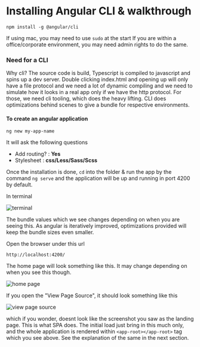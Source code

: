 # Installing Angular CLI & walkthrough

```
npm install -g @angular/cli
```

If using mac, you may need to use `sudo` at the start
If you are within a office/corporate environment, you may need admin rights to do the same.

### Need for a CLI 

Why cli? The source code is build, Typescript is compiled to javascript and spins up a dev server. Double clicking index.html and opening up will only have a file protocol and we need a lot of dynamic compiling and we need to simulate how it looks in a real app only if we have the http protocol. For those, we need cli tooling, which does the heavy lifting. CLI does optimizations behind scenes to give a bundle for respective environments.

#### To create an angular application

```
ng new my-app-name

```
It will ask the following questions

- Add routing? : **Yes**
- Stylesheet   : **css/Less/Sass/Scss**

Once the installation is done, `cd` into the folder & run the app by the command `ng serve` and the application will be
up and running in port 4200 by default.

In terminal

![terminal](/images/terminal.png)

The bundle values which we see changes depending on when you are seeing this.
As angular is iteratively improved, optimizations provided will keep the bundle sizes even smaller.
 
Open the browser under this url

```
http://localhost:4200/
```

The home page will look something like this. It may change depending on when you see this though.

![home page](/images/home.png)

If you open the "View Page Source", it should look something like this

![view page source](/images/page-source.png)

which if you wonder, doesnt look like the screenshot you saw as the landing page.
This is what SPA does. The initial load just bring in this much only, and the whole application is rendered within `<app-root></app-root>` tag which you see above. See the explanation of the same in the next section.


